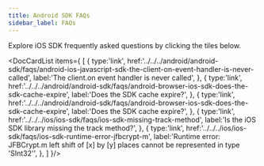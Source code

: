 ```yaml
---
title: Android SDK FAQs
sidebar_label: FAQs
---
```



Explore iOS SDK frequently asked questions by clicking the tiles below.

<DocCardList items={
  [
    { 
      type:'link', href:'../../../android/android-sdk/faqs/android-ios-javascript-sdk-the-client-on-event-handler-is-never-called',
      label:'The client.on event handler is never called', 
    },
    { 
      type:'link', 
      href:'../../../android/android-sdk/faqs/android-browser-ios-sdk-does-the-sdk-cache-expire', 
      label:'Does the SDK cache expire?', 
    },
    { 
      type:'link', 
      href:'../../../android/android-sdk/faqs/android-browser-ios-sdk-does-the-sdk-cache-expire', 
      label:'Does the SDK cache expire?', 
    },
    { 
      type:'link', 
      href:'../../../ios/ios-sdk/faqs/ios-sdk-missing-track-method', 
      label:'Is the iOS SDK library missing the track method?', 
    },
    { 
      type:'link', 
      href:'../../../ios/ios-sdk/faqs/ios-sdk-runtime-error-jfbcrypt-m', 
      label:'Runtime error: JFBCrypt.m left shift of [x] by [y] places cannot be represented in type \'SInt32\'', 
    },
  ]
}/>